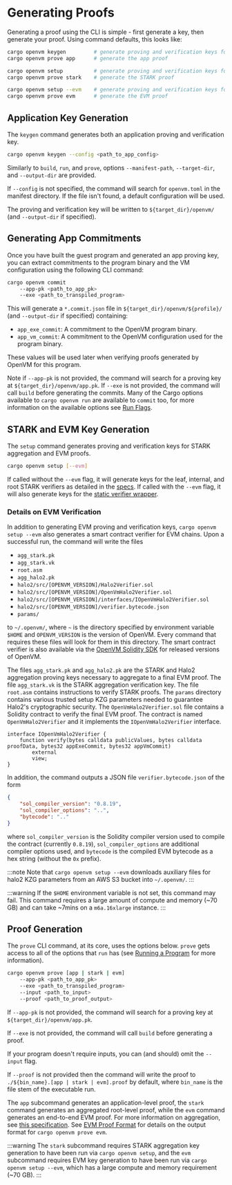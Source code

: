 # Generating Proofs

Generating a proof using the CLI is simple - first generate a key, then generate your proof. Using command defaults, this looks like:

```bash
cargo openvm keygen         # generate proving and verification keys for app proofs
cargo openvm prove app      # generate the app proof

cargo openvm setup          # generate proving and verification keys for STARK aggregation
cargo openvm prove stark    # generate the STARK proof

cargo openvm setup --evm    # generate proving and verification keys for EVM proofs
cargo openvm prove evm      # generate the EVM proof
```

## Application Key Generation

The `keygen` command generates both an application proving and verification key.

```bash
cargo openvm keygen --config <path_to_app_config>
```

Similarly to `build`, `run`, and `prove`, options `--manifest-path`, `--target-dir`, and `--output-dir` are provided.

If `--config` is not specified, the command will search for `openvm.toml` in the manifest directory. If the file isn't found, a default configuration will be used.

The proving and verification key will be written to `${target_dir}/openvm/` (and `--output-dir` if specified).

## Generating App Commitments

Once you have built the guest program and generated an app proving key, you can extract commitments to the program binary and
the VM configuration using the following CLI command:

```bash
cargo openvm commit
    --app-pk <path_to_app_pk>
    --exe <path_to_transpiled_program>
```

This will generate a `*.commit.json` file in `${target_dir}/openvm/${profile}/` (and `--output-dir` if specified) containing:

- `app_exe_commit`: A commitment to the OpenVM program binary.
- `app_vm_commit`: A commitment to the OpenVM configuration used for the program binary.

These values will be used later when verifying proofs generated by OpenVM for this program.

Note if `--app-pk` is not provided, the command will search for a proving key at `${target_dir}/openvm/app.pk`. If `--exe` is not provided, the command will call `build` before generating the commits. Many of the Cargo options available to `cargo openvm run` are available to `commit` too, for more information on the available options see [Run Flags](/book/writing-apps/running-a-program#run-flags).

## STARK and EVM Key Generation

The `setup` command generates proving and verification keys for STARK aggregation and EVM proofs.

```bash
cargo openvm setup [--evm]
```

If called without the `--evm` flag, it will generate keys for the leaf, internal, and root STARK
verifiers as detailed in the [specs](/specs/architecture/continuations). If called with the `--evm`
flag, it will also generate keys for the [static verifier wrapper](/specs/architecture/continuations#static-verifier-wrapper).

### Details on EVM Verification

In addition to generating EVM proving and verification keys, `cargo openvm setup --evm` also
generates a smart contract verifier for EVM chains. Upon a successful run, the command will write the files

- `agg_stark.pk`
- `agg_stark.vk`
- `root.asm`
- `agg_halo2.pk`
- `halo2/src/[OPENVM_VERSION]/Halo2Verifier.sol`
- `halo2/src/[OPENVM_VERSION]/OpenVmHalo2Verifier.sol`
- `halo2/src/[OPENVM_VERSION]/interfaces/IOpenVmHalo2Verifier.sol`
- `halo2/src/[OPENVM_VERSION]/verifier.bytecode.json`
- `params/`

to `~/.openvm/`, where `~` is the directory specified by environment variable `$HOME` and 
`OPENVM_VERSION` is the version of OpenVM. Every command that requires these files will 
look for them in this directory. The smart contract verifier is also available via the
[OpenVM Solidity SDK](/book/writing-apps/solidity-sdk) for released versions of OpenVM.

The files `agg_stark.pk` and `agg_halo2.pk` are the STARK and Halo2 aggregation proving keys necessary to aggregate to a final EVM proof.
The file `agg_stark.vk` is the STARK aggregation verification key.
The file `root.asm` contains instructions to verify STARK proofs.
The `params` directory contains various trusted setup KZG parameters needed to guarantee Halo2's cryptographic security.
The `OpenVmHalo2Verifier.sol` file contains a Solidity contract to verify the final EVM proof. The contract is named `OpenVmHalo2Verifier` and it implements the `IOpenVmHalo2Verifier` interface.

```solidity [IOpenVmHalo2Verifier.sol]
interface IOpenVmHalo2Verifier {
    function verify(bytes calldata publicValues, bytes calldata proofData, bytes32 appExeCommit, bytes32 appVmCommit)
        external
        view;
}
```

In addition, the command outputs a JSON file `verifier.bytecode.json` of the form

```json [verifier.bytecode.json]
{
    "sol_compiler_version": "0.8.19",
    "sol_compiler_options": "..",
    "bytecode": ".."
}
```

where `sol_compiler_version` is the Solidity compiler version used to compile the contract (currently `0.8.19`),
`sol_compiler_options` are additional compiler options used, and
`bytecode` is the compiled EVM bytecode as a hex string (without the `0x` prefix).

:::note
Note that `cargo openvm setup --evm` downloads auxiliary files for halo2 KZG parameters from an AWS S3 bucket into `~/.openvm/`.
:::

:::warning
If the `$HOME` environment variable is not set, this command may fail. This command requires a large amount of compute and memory (~70 GB) and can take ~7mins on a `m6a.16xlarge` instance.
:::

## Proof Generation

The `prove` CLI command, at its core, uses the options below. `prove` gets access to all of the options that `run` has (see [Running a Program](/book/writing-apps/running-a-program) for more information).

```bash
cargo openvm prove [app | stark | evm]
    --app-pk <path_to_app_pk>
    --exe <path_to_transpiled_program>
    --input <path_to_input>
    --proof <path_to_proof_output>
```

If `--app-pk` is not provided, the command will search for a proving key at `${target_dir}/openvm/app.pk`.

If `--exe` is not provided, the command will call `build` before generating a proof.

If your program doesn't require inputs, you can (and should) omit the `--input` flag.

If `--proof` is not provided then the command will write the proof to `./${bin_name}.[app | stark | evm].proof` by default, where `bin_name` is the file stem of the executable run.

The `app` subcommand generates an application-level proof, the `stark` command generates an aggregated root-level proof, while the `evm` command generates an end-to-end EVM proof. For more information on aggregation, see [this specification](https://github.com/openvm-org/openvm/blob/bf8df90b13f4e80bb76dbb71f255a12154c84838/docs/specs/continuations.md). See [EVM Proof Format](./verifying-proofs#evm-proof-json-format) for details on the output format for `cargo openvm prove evm`.

:::warning
The `stark` subcommand requires STARK aggregation key generation to have been run via
`cargo openvm setup`, and the `evm` subcommand requires EVM key generation to have been run via
`cargo openvm setup --evm`, which has a large compute and memory requirement (~70 GB).
:::
